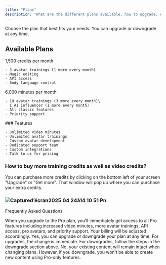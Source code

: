 ```yaml
---
title: "Plans"
description: "What are the different plans available, how to upgrade, downgrade and cancel a subscription."
---
```


<Note>
  Choose the plan that best fits your needs. You can upgrade or downgrade at any time.
</Note>

## Available Plans

<CardGroup cols={2}>
  <Card title="Classic Plan - $39/month" href="https://app.argil.ai">
    1,500 credits per month

    - 3 avatar trainings (1 more every month)
    - Magic editing
    - API access
    - Body language control
  </Card>
  <Card title="Pro Plan - $149/month" horizontal="200" href="https://app.argil.ai">
    6,000 minutes per month

    - 10 avatar trainings (3 more every month)\
      1 AI influencer (1 more every month)
    - All classic features
    - Priority support
  </Card>
  <Card title="Enterprise Plan" horizontal="200" href="mailto:enterprise@argil.ai">
    ### Features

    - Unlimited video minutes
    - Unlimited avatar trainings
    - Custom avatar development
    - Dedicated support team
    - Custom integrations
    - Talk to us for pricing
  </Card>
</CardGroup>

### How to buy more training credits as well as video credits?

You can purchase more credits by clicking on the bottom left of your screen "Upgrade" or "Get more". That window will pop up where you can purchase your extra credits.

### ![Captured’écran2025 04 24à14 10 51 Pn](/images/Captured’écran2025-04-24à14.10.51.png)

Frequently Asked Questions

<AccordionGroup>
  <Accordion title="What happens when I upgrade my plan?" defaultOpen="false">
    When you upgrade to the Pro plan, you'll immediately get access to all Pro features including increased video minutes, more avatar trainings, API access, pro avatars, and priority support. Your billing will be adjusted accordingly.
  </Accordion>
  <Accordion title="Can I switch plans at any time?" defaultOpen="false">
    Yes, you can upgrade or downgrade your plan at any time. For upgrades, the change is immediate. For downgrades, follow the steps in the downgrade section above.
  </Accordion>
  <Accordion title="Will I lose my existing content when changing plans?" defaultOpen="false">
    No, your existing content will remain intact when changing plans. However, if you downgrade, you won't be able to create new content using Pro-only features.
  </Accordion>
</AccordionGroup>